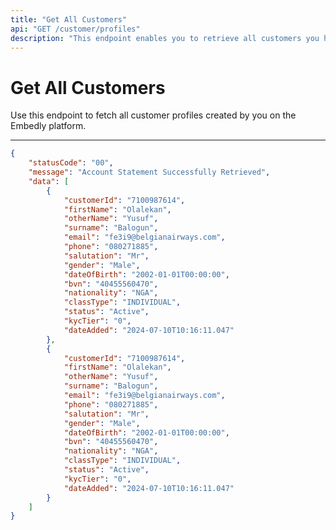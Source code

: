 ```yaml
---
title: "Get All Customers"
api: "GET /customer/profiles"
description: "This endpoint enables you to retrieve all customers you have successfully created."
---
```


# Get All Customers

Use this endpoint to fetch all customer profiles created by you on the Embedly platform.

---

<ResponseExample>

```json
{
	"statusCode": "00",
	"message": "Account Statement Successfully Retrieved",
	"data": [
		{
			"customerId": "7100987614",
			"firstName": "Olalekan",
			"otherName": "Yusuf",
			"surname": "Balogun",
			"email": "fe3i9@belgianairways.com",
			"phone": "080271885",
			"salutation": "Mr",
			"gender": "Male",
			"dateOfBirth": "2002-01-01T00:00:00",
			"bvn": "40455560470",
			"nationality": "NGA",
			"classType": "INDIVIDUAL",
			"status": "Active",
			"kycTier": "0",
			"dateAdded": "2024-07-10T10:16:11.047"
		},
		{
			"customerId": "7100987614",
			"firstName": "Olalekan",
			"otherName": "Yusuf",
			"surname": "Balogun",
			"email": "fe3i9@belgianairways.com",
			"phone": "080271885",
			"salutation": "Mr",
			"gender": "Male",
			"dateOfBirth": "2002-01-01T00:00:00",
			"bvn": "40455560470",
			"nationality": "NGA",
			"classType": "INDIVIDUAL",
			"status": "Active",
			"kycTier": "0",
			"dateAdded": "2024-07-10T10:16:11.047"
		}
	]
}
```

</ResponseExample>
